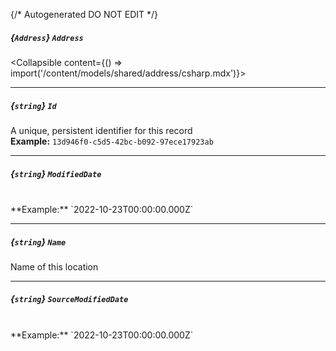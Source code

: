 {/* Autogenerated DO NOT EDIT  */}

##### *{`Address`}* `Address`
<Collapsible content={() => import('/content/models/shared/address/csharp.mdx')}>
</Collapsible>

---
##### *{`string`}* `Id`
A unique, persistent identifier for this record
<br/>
**Example:** `13d946f0-c5d5-42bc-b092-97ece17923ab`

---
##### *{`string`}* `ModifiedDate`
<br/>
**Example:** `2022-10-23T00:00:00.000Z`

---
##### *{`string`}* `Name`
Name of this location

---
##### *{`string`}* `SourceModifiedDate`
<br/>
**Example:** `2022-10-23T00:00:00.000Z`

